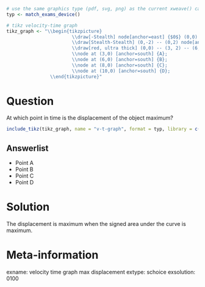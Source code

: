 ```r
# use the same graphics type (pdf, svg, png) as the current xweave() call
typ <- match_exams_device()

# tikz velocity-time graph
tikz_graph <- "\\begin{tikzpicture}
                        \\draw[-Stealth] node[anchor=east] {$0$} (0,0) -- (10, 0) node[anchor=west] {$t$};
                        \\draw[Stealth-Stealth] (0,-2) -- (0,2) node[anchor=east] {$v$};
                        \\draw[red, ultra thick] (0,0) -- (3, 2) -- (6, 0) -- (8, -1.3) -- (9.8, 0);
                        \\node at (3,0) [anchor=south] {A};
                        \\node at (6,0) [anchor=south] {B};
                        \\node at (8,0) [anchor=south] {C};
                        \\node at (10,0) [anchor=south] {D};
                \\end{tikzpicture}"
```

Question
========
At which point in time is the displacement of the object maximum?

```r
include_tikz(tikz_graph, name = "v-t-graph", format = typ, library = c("arrows.meta"), packages="siunitx")
```


Answerlist
----------
* Point A
* Point B
* Point C
* Point D


Solution
========
The displacement is maximum when the signed area under the curve is maximum.


Meta-information
================
exname: velocity time graph max displacement
extype: schoice
exsolution: 0100
